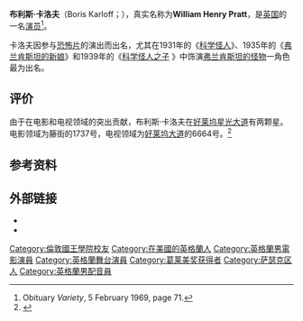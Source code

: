 {{noteTA
|T=zh-hk:波里士·嘉洛夫;zh-tw:布利斯·卡洛夫;zh-cn:鲍里斯·卡洛夫;
|G1=Movie
|1=zh-hk:波里士;zh-tw:布利斯;zh-cn:鲍里斯;
|2=zh-hk:嘉洛夫;zh-tw:卡洛夫;zh-cn:卡洛夫;
}}
{{Infobox person
| name        = 布利斯·卡洛夫
| image       = Boris Karloff.jpg
| caption     =
| birth_name   = William Henry Pratt
| birth_date   = {{Birth date|1887|11|23|df=y}}
| birth_place  =[[英国|英国]][[伦敦|伦敦]]
| death_date   = {{Death date and age|1969|02|02|1887|11|23|df=y}}
| death_place  = 英国[[萨塞克斯郡|萨塞克斯郡]][[米德赫斯特|米德赫斯特]]
| years_active = 1909–69
| occupation = 演员
| spouse      = Grace Harding (1910-1913，离婚)<br />Olive de Wilton (1915，离婚)<br />{{nowrap|Montana Laurena Williams (1920，离婚)}}<br />Helene Vivian Soule (1924-1928，离婚)<br />Dorothy Stine (1928-1946，离婚)<br />Evelyn Hope Helmore (1946-1969，去世)
}}
{{中文譯名
| english   = Boris Karloff
| putonghua = 鲍里斯·卡洛夫
| taiwan    = 布利斯·卡洛夫
| cantonese = 波里士·嘉洛夫
}}
'''布利斯·卡洛夫'''（Boris Karloff；{{bd|1887年|11月23日|1969年|2月2日|}}），真实名称为'''William Henry Pratt'''，是[[英国|英国]]的一名[[演员|演员]]<ref name="WVobit">Obituary ''Variety'', 5 February 1969, page 71.</ref>。

卡洛夫因参与[[恐怖片|恐怖片]]的演出而出名，尤其在1931年的《[[科学怪人_(1931年电影)|科学怪人]]》、1935年的《[[弗兰肯斯坦的新娘|弗兰肯斯坦的新娘]]》和1939年的《[[科学怪人之子|科学怪人之子]] 》中饰演[[弗兰肯斯坦的怪物|弗兰肯斯坦的怪物]]一角色最为出名。

== 评价 ==
由于在电影和电视领域的突出贡献，布利斯·卡洛夫在[[好莱坞星光大道|好莱坞星光大道]]有两颗星。电影领域为藤街的1737号，电视领域为[[好莱坞大道|好莱坞大道]]的6664号。<ref>{{cite book | last=Lindsay | first=Cynthia | title=Dear Boris | location=New York | publisher=Proscenium Publishers | year=1995 |url=http://books.google.com/?id=hCwwSbrQ_y0C&printsec=frontcover#v=onepage&q&f=false | isbn=0-87910-076-1 }}</ref>

== 参考资料 ==
{{reflist}}

== 外部链接 ==
{{Commons}}
* {{ibdb name|47475}}
* {{IMDb name|472}}

{{Authority control}}
{{DEFAULTSORT:B}}
[[Category:倫敦國王學院校友|Category:倫敦國王學院校友]]
[[Category:在美國的英格蘭人|Category:在美國的英格蘭人]]
[[Category:英格蘭男電影演員|Category:英格蘭男電影演員]]
[[Category:英格蘭舞台演員|Category:英格蘭舞台演員]]
[[Category:葛莱美奖获得者|Category:葛莱美奖获得者]]
[[Category:萨瑟克区人|Category:萨瑟克区人]]
[[Category:英格蘭男配音員|Category:英格蘭男配音員]]